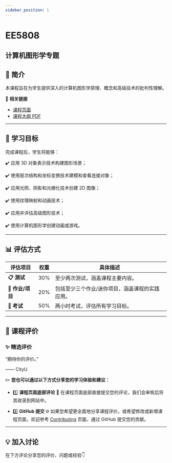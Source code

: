 ```yaml
---
sidebar_position: 1
---
```


# EE5808
## 计算机图形学专题

## **📘 简介**
本课程旨在为学生提供深入的计算机图形学原理、概念和高级技术的批判性理解。

🔗 **相关链接**
- [课程页面](https://www.cityu.edu.hk/catalogue/pg/202425/course/EE5808.htm)
- [课程大纲 PDF](https://www.cityu.edu.hk/catalogue/pg/202425/course/EE5808.pdf)

---

## **🎯 学习目标**

完成课程后，学生将能够：

✔️ 应用 3D 对象表示技术构建图形场景；

✔️ 使用层次结构和坐标变换技术建模和查看连接对象；

✔️ 应用光照、阴影和光栅化技术创建 2D 图像；

✔️ 使用纹理映射和动画技术；

✔️ 应用并评估高级图形技术；

✔️ 使用计算机图形学创建动画或游戏。

---

## **📊 评估方式**

| **评估项目**          | **权重** | **具体描述**                                                                                       |
|----------------------|---------|---------------------------------------------------------------------------------------------------|
| **📋 测试**          | 30%     | 至少两次测试，涵盖课程主要内容。                                                                  |
| **📁 作业/项目**     | 20%     | 包括至少三个作业/迷你项目，涵盖课程的实践应用。                                                  |
| **📄 考试**          | 50%     | 两小时考试，评估所有学习目标。                                                                    |

---

## **💬 课程评价**

### ✨ **精选评价**
<div className={commentStyles.commentBox}>
    <p className={commentStyles.commentText}>
        “期待你的评价。”
    </p>
    <p className={commentStyles.commentAuthor}>—— CityU</p>
</div>

✏️ **您也可以通过以下方式分享您的学习体验和建议：**

- 1️⃣ **课程页面底部评论**
💬 在课程页面底部直接提交您的评论，我们会审核后将其收录到网站中。

- 2️⃣ **GitHub 提交**
🌐 如果您希望更全面地分享课程评价，或希望修改或新增课程页面，欢迎参考 [Contributing](/contributing) 页面，通过 GitHub 提交您的贡献。

---

## **💡 加入讨论**

在下方评论分享您的评价、问题或经验👇
<Utterances />
